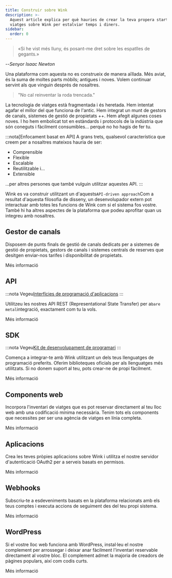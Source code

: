 ```yaml
---
title: Construir sobre Wink
description: >-
  Aquest article explica per què hauries de crear la teva propera startup de
  viatges sobre Wink per estalviar temps i diners.
sidebar:
  order: 0
---
```


> «Si he vist més lluny, és posant-me dret sobre les espatlles de gegants.»

\--*Senyor Isaac Newton*

Una plataforma com aquesta no es construeix de manera aïllada. Més aviat, és la suma de moltes parts mòbils; antigues i noves. Volem continuar servint als que vinguin després de nosaltres.

> "No cal reinventar la roda trencada."

La tecnologia de viatges està fragmentada i és heretada. Hem intentat agafar el millor del que funciona de l'antic. Hem integrat un munt de gestors de canals, sistemes de gestió de propietats ++. Hem afegit algunes coses noves. I ho hem embolicat tot en estàndards i protocols de la indústria que són coneguts i fàcilment consumibles... perquè no ho hagis de fer tu.

:::nota\[Enfocament basat en API]
A grans trets, qualsevol característica que creem per a nosaltres mateixos hauria de ser:

* Comprensible
* Flexible
* Escalable
* Reutilitzable i...
* Extensible

...per altres persones que també vulguin utilitzar aquestes API.
:::

Wink es va construir utilitzant un d'aquests`API-driven approach`Com a resultat d'aquesta filosofia de disseny, un desenvolupador extern pot interactuar amb totes les funcions de Wink com si el sistema fos vostre. També hi ha altres aspectes de la plataforma que podeu aprofitar quan us integreu amb nosaltres.

## Gestor de canals

Disposem de punts finals de gestió de canals dedicats per a sistemes de gestió de propietats, gestors de canals i sistemes centrals de reserves que desitgen enviar-nos tarifes i disponibilitat de propietats.

<LinkButton href="/developers/apis/#channel-manager-api">
  Més informació
</LinkButton>


## API

:::nota
Vegeu[Interfícies de programació d'aplicacions](https://learning.postman.com/docs/getting-started/introduction/)
:::

Utilitzeu les nostres API REST (Representational State Transfer) per a`bare metal`integració, exactament com tu la vols.

<LinkButton href="/developers/apis">
  Més informació
</LinkButton>


## SDK

:::nota
Vegeu[Kit de desenvolupament de programari](https://en.wikipedia.org/wiki/Software_development_kit)
:::

Comença a integrar-te amb Wink utilitzant un dels teus llenguatges de programació preferits. Oferim biblioteques oficials per als llenguatges més utilitzats. Si no donem suport al teu, pots crear-ne de propi fàcilment.

<LinkButton href="/developers/sdks">
  Més informació
</LinkButton>


## Components web

Incorpora l'inventari de viatges que es pot reservar directament al teu lloc web amb una codificació mínima necessària. Tenim tots els components que necessites per ser una agència de viatges en línia completa.

<LinkButton href="/developers/web-components">
  Més informació
</LinkButton>


## Aplicacions

Crea les teves pròpies aplicacions sobre Wink i utilitza el nostre servidor d'autenticació OAuth2 per a serveis basats en permisos.

<LinkButton href="/developers/applications">
  Més informació
</LinkButton>


## Webhooks

Subscriu-te a esdeveniments basats en la plataforma relacionats amb els teus comptes i executa accions de seguiment des del teu propi sistema.

<LinkButton href="/developers/webhooks">
  Més informació
</LinkButton>


## WordPress

Si el vostre lloc web funciona amb WordPress, instal·leu el nostre complement per arrossegar i deixar anar fàcilment l'inventari reservable directament al vostre bloc. El complement admet la majoria de creadors de pàgines populars, així com codis curts.

<LinkButton href="/developers/webhooks">
  Més informació
</LinkButton>

